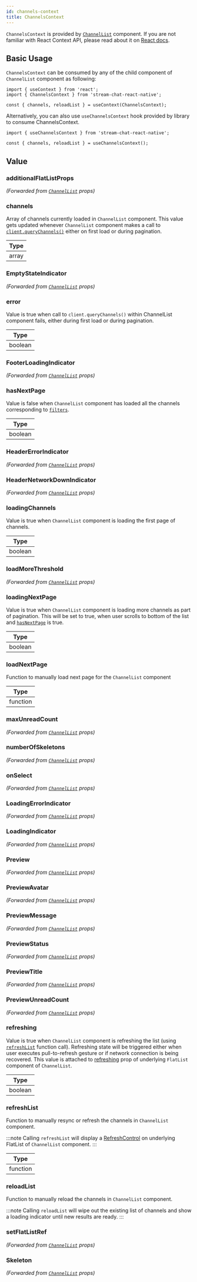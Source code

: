 ```yaml
---
id: channels-context
title: ChannelsContext
---
```



`ChannelsContext` is provided by [`ChannelList`](../core-components/channel-list) component. If you are not familiar with React Context API, please read about it on [React docs](https://reactjs.org/docs/context.html).

## Basic Usage

`ChannelsContext` can be consumed by any of the child  component of `ChannelList` component as following:

```tsx
import { useContext } from 'react';
import { ChannelsContext } from 'stream-chat-react-native';

const { channels, reloadList } = useContext(ChannelsContext);
```

Alternatively, you can also use `useChannelsContext` hook provided by library to consume ChannelsContext.

```tsx
import { useChannelsContext } from 'stream-chat-react-native';

const { channels, reloadList } = useChannelsContext();
```
## Value

### additionalFlatListProps

_(Forwarded from [`ChannelList`](../../core-components/channel-list) props)_

<AdditionalFlatListProps />

### channels

<!-- TODO: Change to new docs -->
Array of channels currently loaded in `ChannelList` component. This value gets updated whenever `ChannelList` component makes a call to [`client.queryChannels()`](https://getstream.io/chat/docs/javascript/query_channels/?language=javascript) either on first load or during pagination.

| Type |
| - |
| array |

### EmptyStateIndicator

_(Forwarded from [`ChannelList`](../../core-components/channel-list) props)_

<EmptyStateIndicator />

### error

Value is true when call to `client.queryChannels()` within ChannelList component fails, either during first load or during pagination.

| Type |
| - |
| boolean |

### FooterLoadingIndicator

_(Forwarded from [`ChannelList`](../../core-components/channel-list) props)_

<FooterLoadingIndicator />

<!-- ### forceUpdate -->

### hasNextPage

Value is false when `ChannelList` component has loaded all the channels corresponding to [`filters`](../core-components/channel-list#required-filters).

| Type |
| - |
| boolean |

### HeaderErrorIndicator

_(Forwarded from [`ChannelList`](../../core-components/channel-list) props)_

<HeaderErrorIndicator />

### HeaderNetworkDownIndicator

_(Forwarded from [`ChannelList`](../../core-components/channel-list) props)_

<HeaderNetworkDownIndicator />

### loadingChannels

Value is true when `ChannelList` component is loading the first page of channels.

| Type |
| - |
| boolean |

### loadMoreThreshold

_(Forwarded from [`ChannelList`](../../core-components/channel-list) props)_

<LoadMoreThreshold />

### loadingNextPage

Value is true when `ChannelList` component is loading more channels as part of pagination. This will be set to true, when user scrolls to bottom of the list and [`hasNextPage`](#hasnextpage) is true.

| Type |
| - |
| boolean |

### loadNextPage

Function to manually load next page for the `ChannelList` component

| Type |
| - |
| function |

### maxUnreadCount

_(Forwarded from [`ChannelList`](../../core-components/channel-list) props)_

<MaxUnreadCount />

### numberOfSkeletons

_(Forwarded from [`ChannelList`](../../core-components/channel-list) props)_

<NumberOfSkeletons />

### onSelect

_(Forwarded from [`ChannelList`](../../core-components/channel-list) props)_

<OnSelect />

### LoadingErrorIndicator

_(Forwarded from [`ChannelList`](../../core-components/channel-list) props)_

<LoadingErrorIndicator />

### LoadingIndicator

_(Forwarded from [`ChannelList`](../../core-components/channel-list) props)_

<LoadingIndicator />

### Preview

_(Forwarded from [`ChannelList`](../../core-components/channel-list) props)_

<Preview />

### PreviewAvatar

_(Forwarded from [`ChannelList`](../../core-components/channel-list) props)_

<PreviewAvatar />

### PreviewMessage

_(Forwarded from [`ChannelList`](../../core-components/channel-list) props)_

<PreviewMessage />

### PreviewStatus

_(Forwarded from [`ChannelList`](../../core-components/channel-list) props)_

<PreviewStatus />

### PreviewTitle

_(Forwarded from [`ChannelList`](../../core-components/channel-list) props)_

<PreviewTitle />

### PreviewUnreadCount

_(Forwarded from [`ChannelList`](../../core-components/channel-list) props)_

<PreviewUnreadCount />

### refreshing

Value is true when `ChannelList` component is refreshing the list (using [`refreshList`](#refreshlist) function call). Refreshing state will be triggered either when user executes pull-to-refresh gesture or if network connection is being recovered.
This value is attached to [refreshing](https://reactnative.dev/docs/flatlist#refreshing) prop of underlying `FlatList` component of `ChannelList`.

| Type |
| - |
| boolean |

### refreshList

Function to manually resync or refresh the channels in `ChannelList` component.

:::note
Calling `refreshList` will display a [RefreshControl](https://reactnative.dev/docs/refreshcontrol) on underlying FlatList of `ChannelList` component.
:::

| Type |
| - |
| function |

### reloadList

Function to manually reload the channels in `ChannelList` component. 

:::note
Calling `reloadList` will wipe out the existing list of channels and show a loading indicator until new results are ready.
:::

### setFlatListRef

_(Forwarded from [`ChannelList`](../../core-components/channel-list) props)_

<SetFlatListRef />

### Skeleton

_(Forwarded from [`ChannelList`](../../core-components/channel-list) props)_

<Skeleton />

